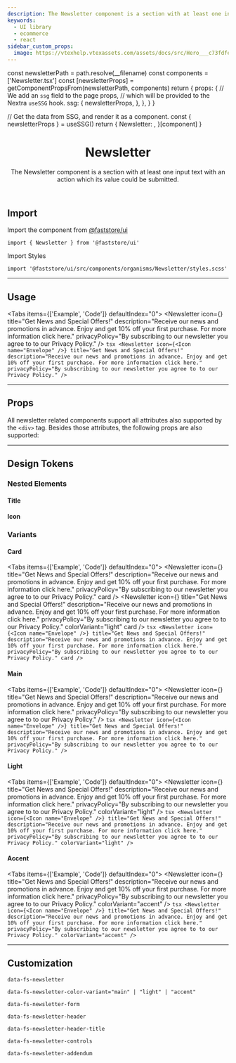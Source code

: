 ```yaml
---
description: The Newsletter component is a section with at least one input text with an action which its value could be submitted..
keywords:
  - UI library
  - ecommerce
  - react
sidebar_custom_props:
  image: https://vtexhelp.vtexassets.com/assets/docs/src/Hero___c73fdfe80ce87c2ccc4701c07e9d5398.png
---
```




  const newsletterPath = path.resolve(__filename)
  const components = ['Newsletter.tsx']
  const [newsletterProps] = getComponentPropsFrom(newsletterPath, components)
  return {
    props: {
      // We add an `ssg` field to the page props,
      // which will be provided to the Nextra `useSSG` hook.
      ssg: {
        newsletterProps,
      },
    },
  }
}

  // Get the data from SSG, and render it as a component.
  const { newsletterProps } = useSSG()
  return {
    Newsletter: <PropsSection propsList={newsletterProps} />,
  }[component]
}

<header>

# Newsletter

The Newsletter component is a section with at least one input text with an action which its value could be submitted.

</header>

## Import

Import the component from [@faststore/ui](/../components)

```tsx
import { Newsletter } from '@faststore/ui'
```

Import Styles

```tsx
import '@faststore/ui/src/components/organisms/Newsletter/styles.scss'
```

---

## Usage

<Tabs items={['Example', 'Code']} defaultIndex="0">
  <Tab>
    <OverviewSection>
      <Newsletter
        icon={<Icon name="Envelope" />}
        title="Get News and Special Offers!"
        description="Receive our news and promotions in advance. Enjoy and get 10% off your first purchase. For more information click here."
        privacyPolicy="By subscribing to our newsletter you agree to to our Privacy Policy."
      />
    </OverviewSection>
  </Tab>
  <Tab>
    ```tsx
    <Newsletter
      icon={<Icon name="Envelope" />}
      title="Get News and Special Offers!"
      description="Receive our news and promotions in advance. Enjoy and get 10% off your first purchase. For more information click here."
      privacyPolicy="By subscribing to our newsletter you agree to to our Privacy Policy."
    />
    ```
  </Tab>
</Tabs>

---

## Props

All newsletter related components support all attributes also supported by the `<div>` tag.
Besides those attributes, the following props are also supported:

<NewsletterPropsSection component="Newsletter" />

---

## Design Tokens

<TokenTable>
  <TokenRow
    token="--fs-newsletter-padding-mobile"
    value="var(--fs-spacing-5)"
  />
  <TokenRow
    token="--fs-newsletter-padding-desktop"
    value="var(--fs-spacing-9) 10%"
  />
  <TokenRow token="--fs-newsletter-border-radius" value="0" />
</TokenTable>

### Nested Elements

#### Title

<TokenTable>
  <TokenRow
    token="--fs-newsletter-title-size"
    value="var(--fs-text-size-title-section)"
  />
  <TokenRow
    token="--fs-newsletter-title-weight"
    value="var(--fs-text-weight-bold)"
  />
</TokenTable>

#### Icon

<TokenTable>
  <TokenRow token="--fs-newsletter-icon-size" value="var(--fs-spacing-5)" />
</TokenTable>

### Variants

#### Card

<Tabs items={['Example', 'Code']} defaultIndex="0">
  <Tab>
    <OverviewSection>
      <Newsletter
        icon={<Icon name="Envelope" />}
        title="Get News and Special Offers!"
        description="Receive our news and promotions in advance. Enjoy and get 10% off your first purchase. For more information click here."
        privacyPolicy="By subscribing to our newsletter you agree to to our Privacy Policy."
        card
      />
      <Newsletter
        icon={<Icon name="Envelope" />}
        title="Get News and Special Offers!"
        description="Receive our news and promotions in advance. Enjoy and get 10% off your first purchase. For more information click here."
        privacyPolicy="By subscribing to our newsletter you agree to to our Privacy Policy."
        colorVariant="light"
        card
      />
    </OverviewSection>
  </Tab>
  <Tab>
    ```tsx
    <Newsletter
      icon={<Icon name="Envelope" />}
      title="Get News and Special Offers!"
      description="Receive our news and promotions in advance. Enjoy and get 10% off your first purchase. For more information click here."
      privacyPolicy="By subscribing to our newsletter you agree to to our Privacy Policy."
      card
    />
    ```
  </Tab>
</Tabs>

<TokenTable>
  <TokenRow
    token="--fs-newsletter-card-border-radius"
    value="var(--fs-border-radius)"
  />
</TokenTable>

#### Main

<Tabs items={['Example', 'Code']} defaultIndex="0">
  <Tab>
    <OverviewSection>
      <Newsletter
        icon={<Icon name="Envelope" />}
        title="Get News and Special Offers!"
        description="Receive our news and promotions in advance. Enjoy and get 10% off your first purchase. For more information click here."
        privacyPolicy="By subscribing to our newsletter you agree to to our Privacy Policy."
      />
    </OverviewSection>
  </Tab>
  <Tab>
    ```tsx
    <Newsletter
      icon={<Icon name="Envelope" />}
      title="Get News and Special Offers!"
      description="Receive our news and promotions in advance. Enjoy and get 10% off your first purchase. For more information click here."
      privacyPolicy="By subscribing to our newsletter you agree to to our Privacy Policy."
    />
    ```
  </Tab>
</Tabs>

<TokenTable>
  <TokenRow
    token="--fs-newsletter-main-bkg-color"
    value="var(--fs-color-primary-bkg)"
  />
  <TokenRow
    token="--fs-newsletter-main-text-color"
    value="var(--fs-color-primary-text)"
  />
</TokenTable>

#### Light

<Tabs items={['Example', 'Code']} defaultIndex="0">
  <Tab>
    <OverviewSection>
      <Newsletter
        icon={<Icon name="Envelope" />}
        title="Get News and Special Offers!"
        description="Receive our news and promotions in advance. Enjoy and get 10% off your first purchase. For more information click here."
        privacyPolicy="By subscribing to our newsletter you agree to to our Privacy Policy."
        colorVariant="light"
      />
    </OverviewSection>
  </Tab>
  <Tab>
    ```tsx
    <Newsletter
      icon={<Icon name="Envelope" />}
      title="Get News and Special Offers!"
      description="Receive our news and promotions in advance. Enjoy and get 10% off your first purchase. For more information click here."
      privacyPolicy="By subscribing to our newsletter you agree to to our Privacy Policy."
      colorVariant="light"
    />
    ```
  </Tab>
</Tabs>

<TokenTable>
  <TokenRow
    token="--fs-newsletter-light-bkg-color"
    value="var(--fs-color-secondary-bkg-light)"
  />
  <TokenRow
    token="--fs-newsletter-light-text-color"
    value="var(--fs-color-text-display)"
  />
</TokenTable>

#### Accent

<Tabs items={['Example', 'Code']} defaultIndex="0">
  <Tab>
    <OverviewSection>
      <Newsletter
        icon={<Icon name="Envelope" />}
        title="Get News and Special Offers!"
        description="Receive our news and promotions in advance. Enjoy and get 10% off your first purchase. For more information click here."
        privacyPolicy="By subscribing to our newsletter you agree to to our Privacy Policy."
        colorVariant="accent"
      />
    </OverviewSection>
  </Tab>
  <Tab>
    ```tsx
    <Newsletter
      icon={<Icon name="Envelope" />}
      title="Get News and Special Offers!"
      description="Receive our news and promotions in advance. Enjoy and get 10% off your first purchase. For more information click here."
      privacyPolicy="By subscribing to our newsletter you agree to to our Privacy Policy."
      colorVariant="accent"
    />
    ```
  </Tab>
</Tabs>

<TokenTable>
  <TokenRow
    token="--fs-newsletter-accent-bkg-color"
    value="var(--fs-color-highlighted-bkg)"
  />
  <TokenRow
    token="--fs-newsletter-accent-text-color"
    value="var(--fs-newsletter-light-text-color)"
  />
</TokenTable>

---

## Customization

`data-fs-newsletter`

`data-fs-newsletter-color-variant="main" | "light" | "accent"`

`data-fs-newsletter-form`

`data-fs-newsletter-header`

`data-fs-newsletter-header-title`

`data-fs-newsletter-controls`

`data-fs-newsletter-addendum`
